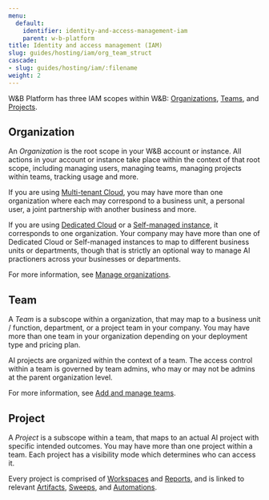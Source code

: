 ```yaml
---
menu:
  default:
    identifier: identity-and-access-management-iam
    parent: w-b-platform
title: Identity and access management (IAM)
slug: guides/hosting/iam/org_team_struct
cascade:
- slug: guides/hosting/iam/:filename
weight: 2
---
```


W&B Platform has three IAM scopes within W&B: [Organizations](#organization), [Teams](#team), and [Projects](#project).

## Organization

An *Organization* is the root scope in your W&B account or instance. All actions in your account or instance take place within the context of that root scope, including managing users, managing teams, managing projects within teams, tracking usage and more.

If you are using [Multi-tenant Cloud](/guides/hosting/hosting-options/saas_cloud), you may have more than one organization where each may correspond to a business unit, a personal user, a joint partnership with another business and more.

If you are using [Dedicated Cloud](/guides/hosting/hosting-options/dedicated_cloud) or a [Self-managed instance](/guides/hosting/hosting-options/self-managed), it corresponds to one organization. Your company may have more than one of Dedicated Cloud or Self-managed instances to map to different business units or departments, though that is strictly an optional way to manage AI practioners across your businesses or departments.

For more information, see [Manage organizations](./access-management/manage-organization).

## Team

A *Team* is a subscope within a organization, that may map to a business unit / function, department, or a project team in your company. You may have more than one team in your organization depending on your deployment type and pricing plan.

AI projects are organized within the context of a team. The access control within a team is governed by team admins, who may or may not be admins at the parent organization level.

For more information, see [Add and manage teams](./access-management/manage-organization.md#add-and-manage-teams).

## Project

A *Project* is a subscope within a team, that maps to an actual AI project with specific intended outcomes. You may have more than one project within a team. Each project has a visibility mode which determines who can access it.


Every project is comprised of [Workspaces](/guides/models/track/workspaces) and [Reports](/guides/core/reports/), and is linked to relevant [Artifacts](/guides/core/artifacts/), [Sweeps](/guides/models/sweeps/), and [Automations](/guides/core/automations/).
